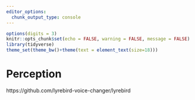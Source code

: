 ```yaml
---
editor_options: 
  chunk_output_type: console
---
```


```r
options(digits = 3)
knitr::opts_chunk$set(echo = FALSE, warning = FALSE, message = FALSE)
library(tidyverse)
theme_set(theme_bw()+theme(text = element_text(size=18)))
```

# Perception

https://github.com/lyrebird-voice-changer/lyrebird
